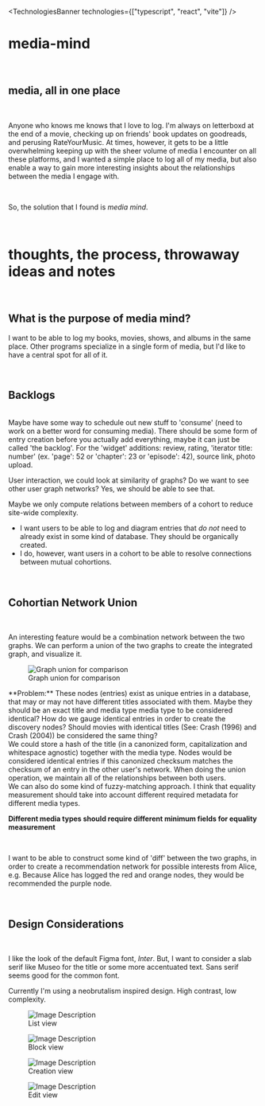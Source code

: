 
<TechnologiesBanner technologies={["typescript", "react", "vite"]} />
# media-mind
<br />

## media, all in one place

<br />

Anyone who knows me knows that I love to log. I'm always on letterboxd at the end of a movie, checking up on friends' book updates on goodreads, and perusing RateYourMusic. At times, however, it gets to be
a little overwhelming keeping up with the sheer volume of media I encounter on all these platforms, and I wanted a simple place to log all of my media, but also enable a way to gain more interesting insights
about the relationships between the media I engage with.

<br />

So, the solution that I found is *media mind*.

<br />

# thoughts, the process, throwaway ideas and notes

<br />

## What is the purpose of media mind?
I want to be able to log my books, movies, shows, and albums in the same place. Other programs specialize in a single form of media, but I'd like to have a central spot for all of it.

<br />

## Backlogs

<br />
Maybe have some way to schedule out new stuff to 'consume' (need to work on a better word for consuming media).
There should be some form of entry creation before you actually add everything, maybe it can just be called 'the backlog'.
For the 'widget' additions: review, rating, 'iterator title: number' (ex. 'page': 52 or 'chapter': 23 or 'episode': 42), source link, photo upload.

User interaction, we could look at similarity of graphs? Do we want to see other user graph networks? Yes, we should be able to see that.

Maybe we only compute relations between members of a cohort to reduce site-wide complexity.
- I want users to be able to log and diagram entries that *do not* need to already exist in some kind of database. They should be organically created.
- I do, however, want users in a cohort to be able to resolve connections between mutual cohortions.

<br />

## Cohortian Network Union

<br />

An interesting feature would be a combination network between the two graphs. We can perform a union of the two graphs to create the integrated graph, and visualize it.

<figure className="m-4">
<Image className="place-self-center" alt="Graph union for comparison" src="/mediamind/unionmockup.png" height={500} width={500} />
<figcaption className="text-center p-2">Graph union for comparison</figcaption>
</figure>
**Problem:** These nodes (entries) exist as unique entries in a database, that may or may not have different titles associated with them. Maybe they should be an exact title and media type media type to be considered identical? How do we gauge identical entries in order to create the discovery nodes? Should movies with identical titles (See: Crash (1996) and Crash (2004)) be considered the same thing?

<br />
We could store a hash of the title (in a canonized form, capitalization and whitespace agnostic) together with the media type. Nodes would be considered identical entries if this canonized checksum matches the checksum of an entry in the other user's network. When doing the union operation, we maintain all of the relationships between both users.
<br />
We can also do some kind of fuzzy-matching approach. I think that equality measurement should take into account different required metadata for different media types.

<br />

**Different media types should require different minimum fields for equality measurement**

<br />

I want to be able to construct some kind of 'diff' between the two graphs, in order to create a recommendation network for possible interests from Alice, e.g. Because Alice has logged the red and orange nodes, they would be recommended the purple node.

<br />

## Design Considerations

<br />

I like the look of the default Figma font, *Inter*. But, I want to consider a slab serif like Museo for the title or some more accentuated text. Sans serif seems good for the common font.

Currently I'm using a neobrutalism inspired design. High contrast, low complexity.

<div className="grid grid-cols-2 gap-4 m-4">
<figure>
    <Image src="/mediamind/group-1.png" alt="Image Description" height={300} width={300} />
    <figcaption className="text-center p-2">List view</figcaption>
</figure>

<figure>
    <Image src="/mediamind/group-2.png" alt="Image Description" height={300} width={300} />
    <figcaption className="text-center p-2">Block view</figcaption>
</figure>
<figure>
    <Image src="/mediamind/group-3.png" alt="Image Description" height={300} width={300} />
    <figcaption className="text-center p-2">Creation view</figcaption>
</figure>
<figure>
    <Image src="/mediamind/group-4.png" alt="Image Description" height={300} width={300} />
    <figcaption className="text-center p-2">Edit view</figcaption>
</figure>
</div>
